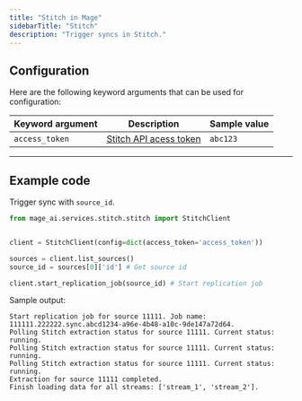 ```yaml
---
title: "Stitch in Mage"
sidebarTitle: "Stitch"
description: "Trigger syncs in Stitch."
---
```


## Configuration

Here are the following keyword arguments that can be used for configuration:

| Keyword argument | Description | Sample value |
| --- | --- | --- |
| `access_token` | [Stitch API acess token](https://www.stitchdata.com/docs/developers/stitch-connect/api#obtain-access-token) | `abc123` |

---

## Example code

Trigger sync with `source_id`.
```python
from mage_ai.services.stitch.stitch import StitchClient


client = StitchClient(config=dict(access_token='access_token'))

sources = client.list_sources()
source_id = sources[0]['id'] # Get source id

client.start_replication_job(source_id) # Start replication job
```

Sample output:

```
Start replication job for source 11111. Job name: 111111.222222.sync.abcd1234-a96e-4b48-a10c-9de147a72d64.
Polling Stitch extraction status for source 11111. Current status: running.
Polling Stitch extraction status for source 11111. Current status: running.
Polling Stitch extraction status for source 11111. Current status: running.
Extraction for source 11111 completed.
Finish loading data for all streams: ['stream_1', 'stream_2'].
```
